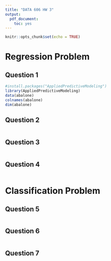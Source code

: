 ```yaml
---
title: "DATA 606 HW 3"
output: 
  pdf_document: 
    toc: yes
---
```


```r
knitr::opts_chunk$set(echo = TRUE)
```

# Regression Problem

## Question 1
```r
#install.packages("AppliedPredictiveModeling")
library(AppliedPredictiveModeling)
data(abalone)
colnames(abalone)
dim(abalone)
```

## Question 2
```r

```


## Question 3
```r

```


## Question 4
```r

```

# Classification Problem

## Question 5
```r

```


## Question 6
```r

```

## Question 7
```r

```

